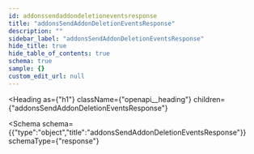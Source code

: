 ```yaml
---
id: addonssendaddondeletioneventsresponse
title: "addonsSendAddonDeletionEventsResponse"
description: ""
sidebar_label: "addonsSendAddonDeletionEventsResponse"
hide_title: true
hide_table_of_contents: true
schema: true
sample: {}
custom_edit_url: null
---
```



<Heading
  as={"h1"}
  className={"openapi__heading"}
  children={"addonsSendAddonDeletionEventsResponse"}
>
</Heading>





<Schema
  schema={{"type":"object","title":"addonsSendAddonDeletionEventsResponse"}}
  schemaType={"response"}
>
  
</Schema>
            